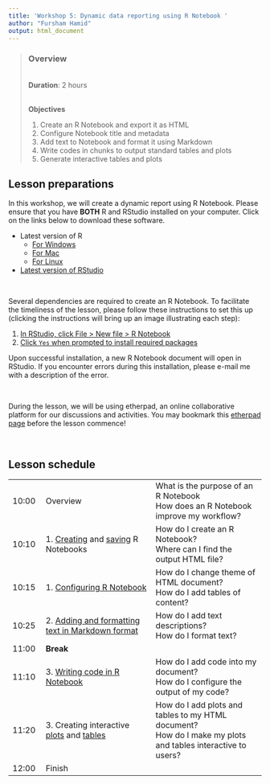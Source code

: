 ```yaml
---
title: 'Workshop 5: Dynamic data reporting using R Notebook '
author: "Fursham Hamid"
output: html_document
---
```


> ### Overview
><br />
> **Duration**: 2 hours
><br />
><br />
>
> **Objectives**
>
1) Create an R Notebook and export it as HTML
2) Configure Notebook title and metadata
3) Add text to Notebook and format it using Markdown
4) Write codes in chunks to output standard tables and plots
5) Generate interactive tables and plots
><br />

## Lesson preparations
In this workshop, we will create a dynamic report using R Notebook. 
Please ensure that you have **BOTH** R and RStudio installed on your computer.
Click on the links below to download these software.

* Latest version of R 
    - [For Windows](https://cran.r-project.org/bin/windows/base/)
    - [For Mac](https://cran.r-project.org/bin/macosx/)
    - [For Linux](https://cran.r-project.org/bin/linux/)
        
* [Latest version of RStudio](https://rstudio.com/products/rstudio/download/)

<br/ >

Several dependencies are required to create an R Notebook. To facilitate the
timeliness of the lesson, please follow these instructions to set this up 
(clicking the instructions will bring up an image illustrating each step):

1. [In RStudio, click File > New file > R Notebook](https://raw.githubusercontent.com/fursham-h/R-datascience/master/vignettes/5_RNotebook/RStudio-notebeook.png)
2. [Click `Yes` when prompted to install required packages](https://raw.githubusercontent.com/fursham-h/R-datascience/master/vignettes/5_RNotebook/Rnotebook-message.PNG)

Upon successful installation, a new R Notebook document will open in RStudio.
If you encounter errors during this installation, please e-mail me with a 
description of the error.

<br/ >

During the lesson, we will be using etherpad, an online collaborative platform
for our discussions and activities. You may bookmark this 
[etherpad page](https://etherpad.wikimedia.org/p/CDN-RNotebook) before 
the lesson commence!

<br/ >

## Lesson schedule


||||
|:---|:------------|:------------|
|10:00| Overview | What is the purpose of an R Notebook <br> How does an R Notebook improve my workflow? |
|10:10|1. [Creating](https://bookdown.org/yihui/rmarkdown/notebook.html#creating-a-notebook) and [saving](https://bookdown.org/yihui/rmarkdown/notebook.html#saving-and-sharing) R Notebooks| How do I create an R Notebook? <br> Where can I find the output HTML file? |
|10:15|1. [Configuring R Notebook](https://bookdown.org/yihui/rmarkdown/html-document.html)| How do I change theme of HTML document? <br> How do I add tables of content? |
|10:25|2. [Adding and formatting text in Markdown format](https://rmarkdown.rstudio.com/lesson-8.html) | How do I add text descriptions? <br> How do I format text? |
|11:00|**Break**||
|11:10|3. [Writing code in R Notebook](https://rmarkdown.rstudio.com/lesson-3.html) |  How do I add code into my document? <br> How do I configure the output of my code? |
|11:20|3. Creating interactive [plots](https://plotly.com/ggplot2/getting-started/) and [tables](https://rstudio.github.io/DT/) |  How do I add plots and tables to my HTML document? <br> How do I make my plots and tables interactive to users?|
|12:00|Finish| |


<br/ >
<br/ >


















